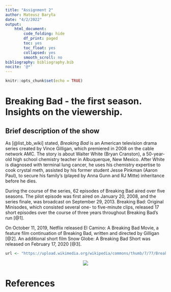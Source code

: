 ```yaml
---
title: "Assignment 2"
author: Mateusz Baryła
date: "4/2/2022"
output:
    html_document:
        code_folding: hide
        df_print: paged
        toc: yes
        toc_float: yes
        collapsed: yes
        smooth_scroll: no
bibliography: bibliography.bib
nocite: '@*'
---
```


```r
knitr::opts_chunk$set(echo = TRUE)
```

# Breaking Bad - the first season. Insights on the viewership.

## Brief description of the show

As [@list_bb_wiki] stated, _Breaking Bad_ is an American television drama series created by Vince Gilligan, which premiered in 2008 on the cable network AMC. The story is about Walter White (Bryan Cranston), a 50-year-old high school chemistry teacher in Albuquerque, New Mexico. After White is diagnosed with terminal lung cancer, he uses his chemistry expertise to cook crystal meth, assisted by his former student Jesse Pinkman (Aaron Paul), to secure his family's (played by Anna Gunn and RJ Mitte) inheritance before he dies.

During the course of the series, 62 episodes of Breaking Bad aired over five seasons. The pilot episode was first aired on January 20, 2008, and the series finale, was broadcast on September 29, 2013. Breaking Bad: Original Minisodes, which consisted several one- to five-minute clips, released 17 short episodes over the course of three years throughout Breaking Bad's run [@1].

On October 11, 2019, Netflix released El Camino: A Breaking Bad Movie, a feature film continuation of Breaking Bad, written and directed by Gilligan [@2]. An additional short film Snow Globe: A Breaking Bad Short was released on February 17, 2020 [@3].

```r
url <- "https://upload.wikimedia.org/wikipedia/commons/thumb/7/77/Breaking_Bad_logo.svg/480px-Breaking_Bad_logo.svg.png"
```

<center><img src="`r url`"></center>


# References